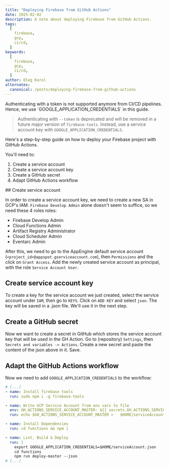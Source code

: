 ```yaml
---
title: "Deploying Firebase from GitHub Actions"
date: 2025-02-02
description: A note about deploying Firebase from GitHub Actions.
tags:
  [
    firebase,
    gcp,
    ci/cd,
  ]
keywords:
  [
    firebase,
    gcp,
    ci/cd,
  ]
author: Oleg Korol
alternates:
  canonical: /posts/deploying-firebase-from-github-actions
---
```



<Callout type="default" emoji="ℹ️">
  Authenticating with a token is not supported anymore from CI/CD pipelines.
  Hence, we use `GOOGLE_APPLICATION_CREDENTIALS` in this guide.

  > Authenticating with `--token` is deprecated and will be removed in a future major version of `firebase-tools`. Instead, use a service account key with `GOOGLE_APPLICATION_CREDENTIALS`.
</Callout>


Here's a step-by-step guide on how to deploy your Firebase project with GitHub Actions.

You'll need to:
1. Create a service account
2. Create a service account key
3. Create a GitHub secret
4. Adapt GitHub Actions workflow

<Steps>
## Create service account

In order to create a service account key, we need to create a new SA in GCP's IAM.
`Firebase Develop Admin` alone doesn't seem to suffice, so we need these 4 roles roles:
- Firebase Develop Admin
- Cloud Functions Admin
- Artifact Registry Administrator
- Cloud Scheduler Admin
- Eventarc Admin

After this, we need to go to the AppEngine default service account (`<project_id>@appspot.gserviceaccount.com`), then `Permissions` and the click on `Grant Access`.
Add the newly created service account as principal, with the role `Service Account User`.

## Create service account key

To create a key for the service account we just created, select the service account under `IAM`, then go to `KEYS`. Click on `ADD KEY` and select `json`.
The key will be saved in a .json file. We'll use it in the next step.

## Create a GitHub secret

Now we want to create a secret in GitHub which stores the service account key that will be used in the GH Action.
Go to (repository) `Settings`, then `Secrets and variables -> Actions`. Create a new secret and paste the content of the json above in it. Save.

## Adapt the GitHub Actions workflow

Now we need to add `GOOGLE_APPLICATION_CREDENTIALS` to the workflow:

```yml
# [...]
- name: Install firebase tools
  run: sudo npm i -g firebase-tools

- name: Write GCP Service Account from env vars to file
  env: GH_ACTIONS_SERVICE_ACCOUNT_MASTER: ${{ secrets.GH_ACTIONS_SERVICE_ACCOUNT_MASTER }}
  run: echo $GH_ACTIONS_SERVICE_ACCOUNT_MASTER >   $HOME/serviceAccount.json

- name: Install Dependencies
  run: cd functions && npm i

- name: Lint, Build & Deploy
  run: |
    export GOOGLE_APPLICATION_CREDENTIALS=$HOME/serviceAccount.json
    cd functions
    npm run deploy-master --json
# [...]
```
</Steps>
